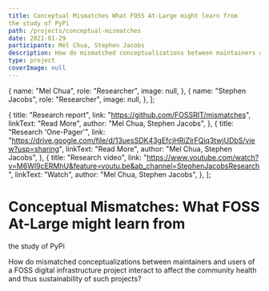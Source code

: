 ```yaml
---
title: Conceptual Mismatches What FOSS At-Large might learn from
the study of PyPi
path: /projects/conceptual-mismatches
date: 2021-01-29
participants: Mel Chua, Stephen Jacobs
description: How do mismatched conceptualizations between maintainers and users of a FOSS digital infrastructure project interact to affect the community health and thus sustainability of such projects?
type: project
coverImage: null
---
```


  {
    name: "Mel Chua",
    role: "Researcher",
    image: null,
  },
  {
    name: "Stephen Jacobs",
    role: "Researcher",
    image: null,
  },
];

  {
    title: "Research report",
    link: "https://github.com/FOSSRIT/mismatches",
    linkText: "Read More",
    author: "Mel Chua, Stephen Jacobs",
  },
  {
    title: "Research 'One-Pager'",
    link: "https://drive.google.com/file/d/13uesSDK43gEfcjHRiZlrFQiq3twjUDbS/view?usp=sharing",
    linkText: "Read More",
    author: "Mel Chua, Stephen Jacobs",
  },
  {
    title: "Research video",
    link: "https://www.youtube.com/watch?v=M6WI9cERMhU&feature=youtu.be&ab_channel=StephenJacobsResearch",
    linkText: "Watch",
    author: "Mel Chua, Stephen Jacobs",
  },
];

# Conceptual Mismatches: What FOSS At-Large might learn from

the study of PyPi

How do mismatched conceptualizations between maintainers and users of a FOSS digital infrastructure project interact to affect the community health and thus sustainability of such projects?
